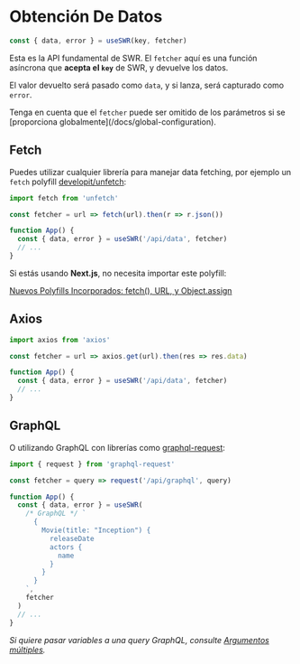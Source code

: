 
# Obtención De Datos

```js
const { data, error } = useSWR(key, fetcher)
```

Esta es la API fundamental de SWR. El `fetcher` aquí es una función asíncrona
que **acepta el `key`** de SWR, y devuelve los datos.

El valor devuelto será pasado como `data`, y si lanza, será capturado como
`error`.

<Callout>
  Tenga en cuenta que el <code>fetcher</code> puede ser omitido de los
  parámetros si se [proporciona globalmente](/docs/global-configuration).
</Callout>

## Fetch

Puedes utilizar cualquier librería para manejar data fetching, por ejemplo un
`fetch` polyfill [developit/unfetch](https://github.com/developit/unfetch):

```js
import fetch from 'unfetch'

const fetcher = url => fetch(url).then(r => r.json())

function App() {
  const { data, error } = useSWR('/api/data', fetcher)
  // ...
}
```

<Callout>
  Si estás usando <strong>Next.js</strong>, no necesita importar este polyfill:

[Nuevos Polyfills Incorporados: fetch(), URL, y Object.assign](https://nextjs.org/blog/next-9-1-7#new-built-in-polyfills-fetch-url-and-objectassign)

</Callout>

## Axios

```js
import axios from 'axios'

const fetcher = url => axios.get(url).then(res => res.data)

function App() {
  const { data, error } = useSWR('/api/data', fetcher)
  // ...
}
```

## GraphQL

O utilizando GraphQL con librerías como
[graphql-request](https://github.com/prisma-labs/graphql-request):

```js
import { request } from 'graphql-request'

const fetcher = query => request('/api/graphql', query)

function App() {
  const { data, error } = useSWR(
    /* GraphQL */ `
      {
        Movie(title: "Inception") {
          releaseDate
          actors {
            name
          }
        }
      }
    `,
    fetcher
  )
  // ...
}
```

_Si quiere pasar variables a una query GraphQL, consulte
[Argumentos múltiples](/docs/arguments)._
